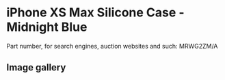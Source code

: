 
# iPhone XS Max Silicone Case - Midnight Blue

Part number, for search engines, auction websites and such: MRWG2ZM/A

## Image gallery

<div style={{ width: "768px" }}>
  <GalleryComponent
    images={[
      {
        original: "/everysource/MRWG2.webp",
        thumbnail: "/everypreview/MRWG2.webp",
      },
      {
        original: "/everysource/MRWG2_AV1_GOLD.webp",
        thumbnail: "/everypreview/MRWG2_AV1_GOLD.webp",
      },
      {
        original: "/everysource/MRWG2_AV1_SILVER.webp",
        thumbnail: "/everypreview/MRWG2_AV1_SILVER.webp",
      },
      {
        original: "/everysource/MRWG2_AV1_SPACE_GRAY.webp",
        thumbnail: "/everypreview/MRWG2_AV1_SPACE_GRAY.webp",
      },
      {
        original: "/everysource/MRWG2_AV2.webp",
        thumbnail: "/everypreview/MRWG2_AV2.webp",
      }
    ]}
  />
</div>